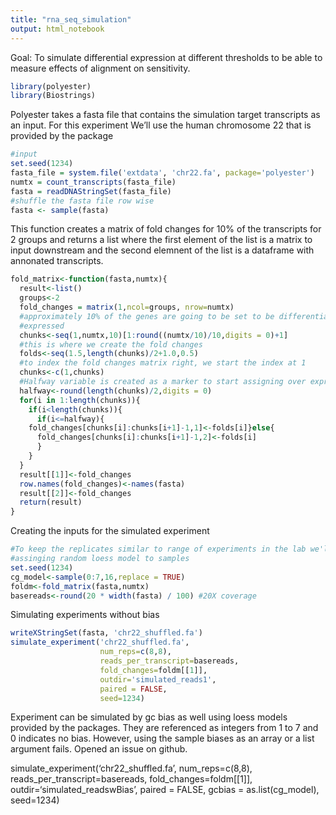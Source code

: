 ```yaml
---
title: "rna_seq_simulation"
output: html_notebook
---
```


Goal: To simulate differential expression at different thresholds to be able to measure effects of alignment on sensitivity.


```r
library(polyester)
library(Biostrings)
```

Polyester takes a fasta file that contains the simulation target transcripts as an input. For this experiment We'll use the human chromosome 22 that is provided by the package 
```r
#input
set.seed(1234)
fasta_file = system.file('extdata', 'chr22.fa', package='polyester')
numtx = count_transcripts(fasta_file)
fasta = readDNAStringSet(fasta_file)
#shuffle the fasta file row wise
fasta <- sample(fasta)
```
This function creates a matrix of fold changes for 10% of the transcripts for 2 groups and returns a list where the first element of the list is a matrix to input downstream and the second elemnent of the list is a dataframe with annonated transcripts. 

```r
fold_matrix<-function(fasta,numtx){
  result<-list()
  groups<-2
  fold_changes = matrix(1,ncol=groups, nrow=numtx)
  #approximately 10% of the genes are going to be set to be differentially
  #expressed
  chunks<-seq(1,numtx,10)[1:round((numtx/10)/10,digits = 0)+1]
  #this is where we create the fold changes
  folds<-seq(1.5,length(chunks)/2+1.0,0.5)
  #to index the fold changes matrix right, we start the index at 1
  chunks<-c(1,chunks)
  #Halfway variable is created as a marker to start assigning over expression to second group
  halfway<-round(length(chunks)/2,digits = 0)
  for(i in 1:length(chunks)){
    if(i<length(chunks)){
      if(i<=halfway){
    fold_changes[chunks[i]:chunks[i+1]-1,1]<-folds[i]}else{
      fold_changes[chunks[i]:chunks[i+1]-1,2]<-folds[i]
      }
    }
  }
  result[[1]]<-fold_changes
  row.names(fold_changes)<-names(fasta)
  result[[2]]<-fold_changes
  return(result)
}
```
Creating the inputs for the simulated experiment 
```r
#To keep the replicates similar to range of experiments in the lab we'll have 8 samples per group. 
#assinging random loess model to samples 
set.seed(1234)
cg_model<-sample(0:7,16,replace = TRUE)
foldm<-fold_matrix(fasta,numtx)
basereads<-round(20 * width(fasta) / 100) #20X coverage
```
Simulating experiments without bias
```r
writeXStringSet(fasta, 'chr22_shuffled.fa')
simulate_experiment('chr22_shuffled.fa',
                    num_reps=c(8,8),
                    reads_per_transcript=basereads,
                    fold_changes=foldm[[1]],
                    outdir='simulated_reads1',
                    paired = FALSE,
                    seed=1234)
```
Experiment can be simulated by  gc bias as well using loess models provided by the packages. They are referenced as integers from 1 to 7 and 0 indicates no bias. However, using the sample biases as an array or a list argument fails. Opened an issue on github. 

simulate_experiment('chr22_shuffled.fa',
                    num_reps=c(8,8),
                    reads_per_transcript=basereads,
                    fold_changes=foldm[[1]],
                    outdir='simulated_readswBias',
                    paired = FALSE,
                    gcbias = as.list(cg_model),
                    seed=1234)

